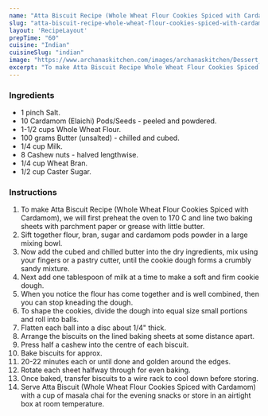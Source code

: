 ---
name: "Atta Biscuit Recipe (Whole Wheat Flour Cookies Spiced with Cardamom)"
slug: "atta-biscuit-recipe-whole-wheat-flour-cookies-spiced-with-cardamom"
layout: 'RecipeLayout'
prepTime: "60"
cuisine: "Indian"
cuisineSlug: "indian"
image: "https://www.archanaskitchen.com/images/archanaskitchen/Dessert_Cookies/Atta_Biscuit_Recipe_Whole_Wheat_Cookie.jpg"
excerpt: "To make Atta Biscuit Recipe Whole Wheat Flour Cookies Spiced with Cardamom, we will first preheat the oven to 170 C and line two baking sheets with parchment paper or grease with little butter"
---

### Ingredients

- 1 pinch Salt.
- 10 Cardamom (Elaichi) Pods/Seeds - peeled and powdered.
- 1-1/2 cups Whole Wheat Flour.
- 100 grams Butter (unsalted) - chilled and cubed.
- 1/4 cup Milk.
- 8 Cashew nuts - halved lengthwise.
- 1/4 cup Wheat Bran.
- 1/2 cup Caster Sugar.

### Instructions

1. To make Atta Biscuit Recipe (Whole Wheat Flour Cookies Spiced with Cardamom), we will first preheat the oven to 170 C and line two baking sheets with parchment paper or grease with little butter.
1. Sift together flour, bran, sugar and cardamom pods powder in a large mixing bowl.
1. Now add the cubed and chilled butter into the dry ingredients, mix using your fingers or a pastry cutter, until the cookie dough forms a crumbly sandy mixture.
1. Next add one tablespoon of milk at a time to make a soft and firm cookie dough.
1. When you notice the flour has come together and is well combined, then you can stop kneading the dough.
1. To shape the cookies, divide the dough into equal size small portions and roll into balls.
1. Flatten each ball into a disc about 1/4" thick.
1. Arrange the biscuits on the lined baking sheets at some distance apart.
1. Press half a cashew into the centre of each biscuit.
1. Bake biscuits for approx.
1. 20-22 minutes each or until done and golden around the edges.
1. Rotate each sheet halfway through for even baking.
1. Once baked, transfer biscuits to a wire rack to cool down before storing.
1. Serve Atta Biscuit (Whole Wheat Flour Cookies Spiced with Cardamom) with a cup of masala chai for the evening snacks or store in an airtight box at room temperature.
